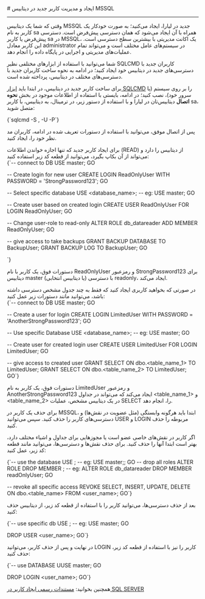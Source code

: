 

<Layout>
<Head>
<title>مستندات ایجاد و مدیریت کاربر جدید در دیتابیس MSSQL - لیارا</title>
</Head>
# ایجاد و مدیریت کاربر جدید در دیتابیس MSSQL
<hr className="mb-2" />

وقتی که شما یک دیتابیس MSSQL جدید در لیارا، ایجاد می‌کنید؛ به صورت خودکار یک کاربر به نام sa همراه با آن ایجاد می‌شود که همان دسترسی پیش‌فرض است.
دسترسی پیش‌فرض یا کاربر <Important>sa</Important> در MSSQL، یک اکانت مدیریتی با بیشترین سطح دسترسی است. این کاربر معادل administrator در سیستم‌های عامل مختلف است و می‌تواند تمام عملیات‌های مدیریتی و اجرایی در پایگاه داده را انجام دهد.
<div className="h-2" />

شما می‌توانید با استفاده از ابزارهای مختلفی نظیر SQLCMD کاربران جدید با دسترسی‌های جدید 
در دیتابیس خود ایجاد کنید؛ در ادامه به نحوه ساخت کاربران جدید با دسترسی‌های مختلف در دیتابیس، پرداخته شده است.
<div className="h-2" />

برای ساخت کاربر جدید در دیتابیس، در ابتدا باید <a href="/dbaas/mssql/how-tos/connect-via-cli/sqlcmd" className="text-[#2196f3]">ابزار SQLCMD</a> را بر روی سیستم (یا سرور خود)، نصب کنید؛ در ادامه، بایستی با استفاده از اطلاعات موجود در بخش **نحوه اتصال** دیتابیس‌تان در لیارا و با استفاده از دستور زیر، در ترمینال، به دیتابیس، با کاربر sa، متصل شوید: 

<div className="h-4" />
    <div dir='ltr'>
    <Highlight className="bash">
        {`sqlcmd -S <host_name>,<port> -U<user_name> -P<password>`}
    </Highlight>
    </div>
<div className="h-4" />

پس از اتصال موفق، می‌توانید با استفاده از دستورات تعریف شده در ادامه، کاربران مد نظر خود را، ایجاد کنید.

<Section id="create-readonly-user" title="ساخت کاربر با دسترسی Read-Only " />
برای ایجاد کاربر جدید که تنها اجازه خواندن اطلاعات (READ) از دیتابیس را دارد و می‌تواند از آن بکاپ بگیرد، 
می‌توانید از قطعه کد زیر استفاده کنید:

<div className="h-4" />
    <div dir='ltr'>
    <Highlight className="SQL">
        {`-- connect to DB
USE master;
GO

-- Create login for new user
CREATE LOGIN ReadOnlyUser
WITH PASSWORD = 'StrongPassword123';
GO

-- Select specific database
USE <database_name>; -- eg: USE master; 
GO

-- Create user based on created login
CREATE USER ReadOnlyUser
FOR LOGIN ReadOnlyUser;
GO

-- Change user-role to read-only
ALTER ROLE db_datareader ADD MEMBER ReadOnlyUser;
GO

-- give access to take backups
GRANT BACKUP DATABASE TO BackupUser;
GRANT BACKUP LOG TO BackupUser;
GO

`}
    </Highlight>
    </div>
<div className="h-4" />

دستورات فوق، یک کاربر با نام <Important>ReadOnlyUser</Important> و رمزعبور <Important>StrongPassword123</Important> برای دیتابیس master (یا دیتابیس انتخابی) با دسترسی readonly، ایجاد می‌کند.


<Section id="create-limited-user" title="ساخت کاربر با دسترسی محدود به برخی جداول" />
در صورتی که بخواهید کاربری ایجاد کنید که فقط به چند جدول مشخص دسترسی داشته باشد، می‌توانید مانند دستورات زیر عمل کنید:


<div className="h-4" />
    <div dir='ltr'>
    <Highlight className="sql">
        {`-- connect to DB
USE master;
GO

-- Create a user for login
CREATE LOGIN LimitedUser
WITH PASSWORD = 'AnotherStrongPassword123';
GO

-- Use specific Database
USE <database_name>; -- eg: USE master;
GO

-- Create user for created login user
CREATE USER LimitedUser
FOR LOGIN LimitedUser;
GO

-- give access to created user
GRANT SELECT ON dbo.<table_name_1> TO LimitedUser;
GRANT SELECT ON dbo.<table_name_2> TO LimitedUser;
GO`}
    </Highlight>
    </div>
<div className="h-4" />

دستورات فوق، یک کاربر به نام <Important>LimitedUser</Important> و رمزعبور <Important>AnotherStrongPassword123</Important> ایجاد می‌کند که می‌تواند 
در جداول \<table_name_1\> و \<table_name_2\> در یک دیتابیس مشخص، عملیات <Important>SELECT</Important> را، انجام دهد.

<Section id="delete-user" title="حذف یک کاربر" />
برای حذف یک کاربر در MSSQL، ابتدا باید هرگونه وابستگی (مثل عضویت در نقش‌ها) و دسترسی‌های کاربر را حذف کنید. سپس می‌توانید <Important>USER</Important> و <Important>LOGIN</Important> مربوطه را حذف کنید.

اگر کاربر در نقش‌های خاصی عضو است یا مجوزهایی برای جداول و اشیاء مختلف دارد، بهتر است ابتدا آنها را حذف کنید. برای حذف نقش‌ها و دسترسی‌ها، می‌توانید مانند قطعه کد زیر، عمل کنید:


<div className="h-4" />
<div dir='ltr'>
    <Highlight className="sql">
        {`-- use the database
USE <database_name>; -- eg: USE master;;
GO
-- drop all roles
ALTER ROLE <role_name> DROP MEMBER <user_name>; -- eg: ALTER ROLE db_datareader DROP MEMBER readOnlyUser;
GO

-- revoke all specific access
REVOKE SELECT, INSERT, UPDATE, DELETE ON dbo.<table_name> FROM <user_name>;
GO`}
    </Highlight>
</div>
<div className="h-4" />

بعد از حذف دسترسی‌ها، می‌توانید کاربر را با استفاده از قطعه کد زیر، از دیتابیس حذف کنید:
<div className="h-4" />
<div dir='ltr'>
    <Highlight className="sql">
        {`-- use specific db
USE <database_name>; -- eg: USE master;
GO

DROP USER <user_name>;
GO`}
    </Highlight>
</div>
<div className="h-4" />

در نهایت و پس از حذف کاربر، می‌توانید LOGIN کاربر را نیز با استفاده از قطعه کد زیر، حذف کنید: 
<div className="h-4" />
<div dir='ltr'>
    <Highlight className="sql">
        {`-- use DATABASE
UUSE master;
GO

DROP LOGIN <user_name>;
GO`}
    </Highlight>
</div>
<div className="h-4" />

<Alert variant="success">
<p>
همچنین بخوانید: <a href="https://learn.microsoft.com/en-us/sql/relational-databases/security/authentication-access/create-a-database-user?view=sql-server-ver16" className="text-[#2196f3]">مستندات رسمی ایجاد کاربر در SQL SERVER</a>
</p>
</Alert>

</Layout>